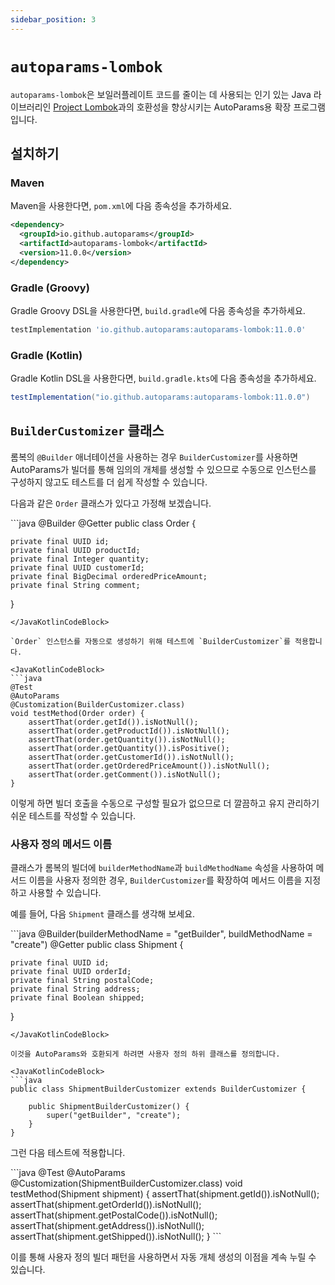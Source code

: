 ```yaml
---
sidebar_position: 3
---
```



# `autoparams-lombok`

`autoparams-lombok`은 보일러플레이트 코드를 줄이는 데 사용되는 인기 있는 Java 라이브러리인 [Project Lombok](https://projectlombok.org/)과의 호환성을 향상시키는 AutoParams용 확장 프로그램입니다.

## 설치하기

### Maven

Maven을 사용한다면, `pom.xml`에 다음 종속성을 추가하세요.

```xml
<dependency>
  <groupId>io.github.autoparams</groupId>
  <artifactId>autoparams-lombok</artifactId>
  <version>11.0.0</version>
</dependency>
```

### Gradle (Groovy)

Gradle Groovy DSL을 사용한다면, `build.gradle`에 다음 종속성을 추가하세요.

```gradle
testImplementation 'io.github.autoparams:autoparams-lombok:11.0.0'
```

### Gradle (Kotlin)

Gradle Kotlin DSL을 사용한다면, `build.gradle.kts`에 다음 종속성을 추가하세요.

```gradle
testImplementation("io.github.autoparams:autoparams-lombok:11.0.0")
```

## `BuilderCustomizer` 클래스

롬복의 `@Builder` 애너테이션을 사용하는 경우 `BuilderCustomizer`를 사용하면 AutoParams가 빌더를 통해 임의의 개체를 생성할 수 있으므로 수동으로 인스턴스를 구성하지 않고도 테스트를 더 쉽게 작성할 수 있습니다.

다음과 같은 `Order` 클래스가 있다고 가정해 보겠습니다.

<JavaKotlinCodeBlock>
```java
@Builder
@Getter
public class Order {

    private final UUID id;
    private final UUID productId;
    private final Integer quantity;
    private final UUID customerId;
    private final BigDecimal orderedPriceAmount;
    private final String comment;
}
```
</JavaKotlinCodeBlock>

`Order` 인스턴스를 자동으로 생성하기 위해 테스트에 `BuilderCustomizer`를 적용합니다.

<JavaKotlinCodeBlock>
```java
@Test
@AutoParams
@Customization(BuilderCustomizer.class)
void testMethod(Order order) {
    assertThat(order.getId()).isNotNull();
    assertThat(order.getProductId()).isNotNull();
    assertThat(order.getQuantity()).isNotNull();
    assertThat(order.getQuantity()).isPositive();
    assertThat(order.getCustomerId()).isNotNull();
    assertThat(order.getOrderedPriceAmount()).isNotNull();
    assertThat(order.getComment()).isNotNull();
}
```
</JavaKotlinCodeBlock>

이렇게 하면 빌더 호출을 수동으로 구성할 필요가 없으므로 더 깔끔하고 유지 관리하기 쉬운 테스트를 작성할 수 있습니다.

### 사용자 정의 메서드 이름

클래스가 롬복의 빌더에 `builderMethodName`과 `buildMethodName` 속성을 사용하여 메서드 이름을 사용자 정의한 경우, `BuilderCustomizer`를 확장하여 메서드 이름을 지정하고 사용할 수 있습니다.

예를 들어, 다음 `Shipment` 클래스를 생각해 보세요.

<JavaKotlinCodeBlock>
```java
@Builder(builderMethodName = "getBuilder", buildMethodName = "create")
@Getter
public class Shipment {

    private final UUID id;
    private final UUID orderId;
    private final String postalCode;
    private final String address;
    private final Boolean shipped;
}
```
</JavaKotlinCodeBlock>

이것을 AutoParams와 호환되게 하려면 사용자 정의 하위 클래스를 정의합니다.

<JavaKotlinCodeBlock>
```java
public class ShipmentBuilderCustomizer extends BuilderCustomizer {

    public ShipmentBuilderCustomizer() {
        super("getBuilder", "create");
    }
}
```
</JavaKotlinCodeBlock>

그런 다음 테스트에 적용합니다.

<JavaKotlinCodeBlock>
```java
@Test
@AutoParams
@Customization(ShipmentBuilderCustomizer.class)
void testMethod(Shipment shipment) {
    assertThat(shipment.getId()).isNotNull();
    assertThat(shipment.getOrderId()).isNotNull();
    assertThat(shipment.getPostalCode()).isNotNull();
    assertThat(shipment.getAddress()).isNotNull();
    assertThat(shipment.getShipped()).isNotNull();
}
```
</JavaKotlinCodeBlock>

이를 통해 사용자 정의 빌더 패턴을 사용하면서 자동 개체 생성의 이점을 계속 누릴 수 있습니다.
